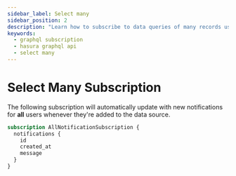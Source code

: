 ```yaml
---
sidebar_label: Select many
sidebar_position: 2
description: "Learn how to subscribe to data queries of many records using your Hasura DDN API."
keywords:
  - graphql subscription
  - hasura graphql api
  - select many
---
```


# Select Many Subscription

The following subscription will automatically update with new notifications for **all** users whenever they're added to
the data source.

```graphql
subscription AllNotificationSubscription {
  notifications {
    id
    created_at
    message
  }
}
```
